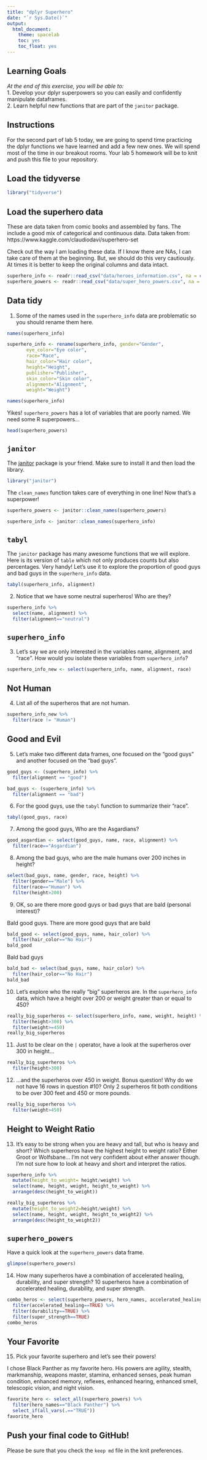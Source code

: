 ```yaml
---
title: "dplyr Superhero"
date: "`r Sys.Date()`"
output:
  html_document:
    theme: spacelab
    toc: yes
    toc_float: yes
---
```


## Learning Goals  
*At the end of this exercise, you will be able to:*    
1. Develop your dplyr superpowers so you can easily and confidently manipulate dataframes.  
2. Learn helpful new functions that are part of the `janitor` package.  

## Instructions
For the second part of lab 5 today, we are going to spend time practicing the dplyr functions we have learned and add a few new ones. We will spend most of the time in our breakout rooms. Your lab 5 homework will be to knit and push this file to your repository.  

## Load the tidyverse
```r
library("tidyverse")
```

## Load the superhero data
These are data taken from comic books and assembled by fans. The include a good mix of categorical and continuous data.  Data taken from: https://www.kaggle.com/claudiodavi/superhero-set  

Check out the way I am loading these data. If I know there are NAs, I can take care of them at the beginning. But, we should do this very cautiously. At times it is better to keep the original columns and data intact.  
```r
superhero_info <- readr::read_csv("data/heroes_information.csv", na = c("", "-99", "-"))
superhero_powers <- readr::read_csv("data/super_hero_powers.csv", na = c("", "-99", "-"))
```

## Data tidy
1. Some of the names used in the `superhero_info` data are problematic so you should rename them here.  
```r
names(superhero_info)
```
```r
superhero_info <- rename(superhero_info, gender="Gender",
       eye_color="Eye color", 
       race="Race", 
       hair_color="Hair color", 
       height="Height", 
       publisher="Publisher", 
       skin_color="Skin color", 
       alignment="Alignment", 
       weight="Weight")
```
```r
names(superhero_info)
```

Yikes! `superhero_powers` has a lot of variables that are poorly named. We need some R superpowers...
```r
head(superhero_powers)
```

## `janitor`
The [janitor](https://garthtarr.github.io/meatR/janitor.html) package is your friend. Make sure to install it and then load the library.  
```r
library("janitor")
```

The `clean_names` function takes care of everything in one line! Now that's a superpower!
```r
superhero_powers <- janitor::clean_names(superhero_powers)
```
```r
superhero_info <- janitor::clean_names(superhero_info)
```

## `tabyl`
The `janitor` package has many awesome functions that we will explore. Here is its version of `table` which not only produces counts but also percentages. Very handy! Let's use it to explore the proportion of good guys and bad guys in the `superhero_info` data.  

```r
tabyl(superhero_info, alignment)
```

2. Notice that we have some neutral superheros! Who are they?

```r
superhero_info %>% 
  select(name, alignment) %>% 
  filter(alignment=="neutral")
```

## `superhero_info`
3. Let's say we are only interested in the variables name, alignment, and "race". How would you isolate these variables from `superhero_info`?
```r
superhero_info_new <- select(superhero_info, name, alignment, race)
```

## Not Human
4. List all of the superheros that are not human.
```r
superhero_info_new %>% 
  filter(race != "Human")
```

## Good and Evil
5. Let's make two different data frames, one focused on the "good guys" and another focused on the "bad guys".
```r
good_guys <- (superhero_info) %>% 
  filter(alignment == "good")
```

```r
bad_guys <- (superhero_info) %>% 
  filter(alignment == "bad")
```

6. For the good guys, use the `tabyl` function to summarize their "race".
```r
tabyl(good_guys, race)
```

7. Among the good guys, Who are the Asgardians?

```r
good_asgardian <- select(good_guys, name, race, alignment) %>% 
  filter(race=="Asgardian")
```


8. Among the bad guys, who are the male humans over 200 inches in height?
```r
select(bad_guys, name, gender, race, height) %>% 
  filter(gender=="Male") %>% 
  filter(race=="Human") %>% 
  filter(height>200)
```

9. OK, so are there more good guys or bad guys that are bald (personal interest)?

Bald good guys. There are more good guys that are bald
```r
bald_good <- select(good_guys, name, hair_color) %>% 
  filter(hair_color=="No Hair")
bald_good
```
Bald bad guys
```r
bald_bad <- select(bad_guys, name, hair_color) %>% 
  filter(hair_color=="No Hair")
bald_bad
```

10. Let's explore who the really "big" superheros are. In the `superhero_info` data, which have a height over 200 or weight greater than or equal to 450?
```r
really_big_superheros <- select(superhero_info, name, weight, height) %>% 
  filter(height>300) %>% 
  filter(weight>=450)
really_big_superheros
```

11. Just to be clear on the `|` operator,  have a look at the superheros over 300 in height...
```r
really_big_superheros %>% 
  filter(height>300)
```

12. ...and the superheros over 450 in weight. Bonus question! Why do we not have 16 rows in question #10?
Only 2 superheros fit both conditions to be over 300 feet and 450 or more pounds. 
```r
really_big_superheros %>% 
  filter(weight>450)
```

## Height to Weight Ratio
13. It's easy to be strong when you are heavy and tall, but who is heavy and short? Which superheros have the highest height to weight ratio?
Either Groot or Wolfsbane... I'm not very confident about either answer though. I'm not sure how to look at heavy and short and interpret the ratios. 
```r
superhero_info %>% 
  mutate(height_to_weight= height/weight) %>% 
  select(name, height, weight, height_to_weight) %>% 
  arrange(desc(height_to_weight))
```
```r
really_big_superheros %>% 
  mutate(height_to_weight2=height/weight) %>% 
  select(name, height, weight, height_to_weight2) %>% 
  arrange(desc(height_to_weight2))
```


## `superhero_powers`
Have a quick look at the `superhero_powers` data frame.  
```r
glimpse(superhero_powers)
```

14. How many superheros have a combination of accelerated healing, durability, and super strength?
10 superheros have a combination of accelerated healing, durability, and super strength. 
```r
combo_heros <- select(superhero_powers, hero_names, accelerated_healing, durability, super_strength) %>% 
  filter(accelerated_healing==TRUE) %>% 
  filter(durability==TRUE) %>% 
  filter(super_strength==TRUE)
combo_heros
```

## Your Favorite
15. Pick your favorite superhero and let's see their powers!

I chose Black Panther as my favorite hero. His powers are agility, stealth, markmanship, weapons master, stamina, enhanced senses, peak human condition, enhanced memory, reflexes, enhanced hearing, enhanced smell, telescopic vision, and night vision. 
```r
favorite_hero <- select_all(superhero_powers) %>% 
  filter(hero_names=="Black Panther") %>% 
  select_if(all_vars(.=="TRUE"))
favorite_hero
```

## Push your final code to GitHub!
Please be sure that you check the `keep md` file in the knit preferences.  